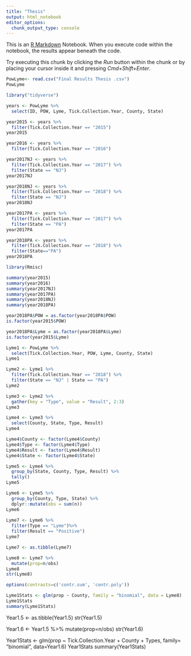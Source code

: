 ```yaml
---
title: "Thesis"
output: html_notebook
editor_options: 
  chunk_output_type: console
---
```


This is an [R Markdown](http://rmarkdown.rstudio.com) Notebook. When you execute code within the notebook, the results appear beneath the code. 

Try executing this chunk by clicking the *Run* button within the chunk or by placing your cursor inside it and pressing *Cmd+Shift+Enter*. 

```r
PowLyme<- read.csv("Final Results Thesis .csv")
PowLyme
```

```r
library("tidyverse")
```

```r
years <- PowLyme %>%
  select(ID, POW, Lyme, Tick.Collection.Year, County, State)

year2015 <- years %>% 
  filter(Tick.Collection.Year == "2015")
year2015

year2016 <- years %>% 
  filter(Tick.Collection.Year == "2016")

year2017NJ <- years %>%
  filter(Tick.Collection.Year == "2017") %>%
  filter(State == "NJ")
year2017NJ

year2018NJ <- years %>% 
  filter(Tick.Collection.Year == "2018") %>% 
  filter(State == "NJ")
year2018NJ

year2017PA <- years %>%
  filter(Tick.Collection.Year == "2017") %>%
  filter(State == "PA")
year2017PA

year2018PA <- years %>% 
  filter(Tick.Collection.Year == "2018") %>%
  filter(State=="PA")
year2018PA
```

```r
library(Rmisc)
```

```r
summary(year2015)
summary(year2016)
summary(year2017NJ)
summary(year2017PA)
summary(year2018NJ)
summary(year2018PA)
```

```r
year2018PA$POW = as.factor(year2018PA$POW)
is.factor(year2015$POW)

year2018PA$Lyme = as.factor(year2018PA$Lyme)
is.factor(year2015$Lyme)
```

```r

Lyme1 <- PowLyme %>% 
  select(Tick.Collection.Year, POW, Lyme, County, State) 
Lyme1

Lyme2 <- Lyme1 %>% 
  filter(Tick.Collection.Year == "2018") %>%
  filter(State == "NJ" | State == "PA")
Lyme2

Lyme3 <- Lyme2 %>%
  gather(key = "Type", value = "Result", 2:3)
Lyme3

Lyme4 <- Lyme3 %>%
  select(County, State, Type, Result)
Lyme4

Lyme4$County <- factor(Lyme4$County)
Lyme4$Type <- factor(Lyme4$Type)
Lyme4$Result <- factor(Lyme4$Result)
Lyme4$State <- factor(Lyme4$State)

Lyme5 <- Lyme4 %>%
  group_by(State, County, Type, Result) %>%
  tally()
Lyme5

Lyme6 <- Lyme5 %>% 
  group_by(County, Type, State) %>%
  dplyr::mutate(obs = sum(n))
Lyme6
  
Lyme7 <- Lyme6 %>%
  filter(Type == "Lyme")%>%
  filter(Result == "Positive")
Lyme7

Lyme7 <- as.tibble(Lyme7)

Lyme8 <- Lyme7 %>%
  mutate(prop=n/obs)
Lyme8
str(Lyme8)

options(contrasts=c('contr.sum', 'contr.poly'))

Lyme1Stats <- glm(prop ~ County, family = "binomial", data = Lyme8)
Lyme1Stats
summary(Lyme1Stats)

```



Year1.5 <- as.tibble(Year1.5)
str(Year1.5)

Year1.6 <- Year1.5 %>% 
  mutate(prop=n/obs)
str(Year1.6)

Year1Stats <- glm(prop ~ Tick.Collection.Year + County + Types, family= "binomial", data=Year1.6)
Year1Stats
summary(Year1Stats)
